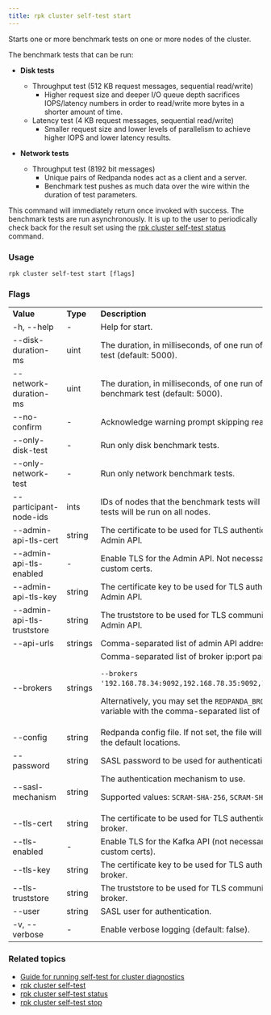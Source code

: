 ```yaml
---
title: rpk cluster self-test start
---
```


<head>
  <meta name="title" content="rpk cluster self-test start | Redpanda Docs" />
  <meta name="description" content="rpk cluster self-test start" />
</head>

Starts one or more benchmark tests on one or more nodes of the cluster. 

The benchmark tests that can be run:

- **Disk tests**
  - Throughput test (512 KB request messages, sequential read/write)
    - Higher request size and deeper I/O queue depth sacrifices IOPS/latency numbers in order to read/write more bytes in a shorter amount of time.
  - Latency test (4 KB request messages, sequential read/write)
    - Smaller request size and lower levels of parallelism to achieve higher IOPS and lower latency results.

- **Network tests**
  - Throughput test (8192 bit messages)
    * Unique pairs of Redpanda nodes act as a client and a server.
    * Benchmark test pushes as much data over the wire within the duration of test parameters.

This command will immediately return once invoked with success. The benchmark tests are run asynchronously. It is up to the user to periodically check back for the result set using the [rpk cluster self-test status](../../rpk-cluster/rpk-cluster-self-test-status) command.

### Usage

```
rpk cluster self-test start [flags]
```

### Flags

<table>
  <tbody>
    <tr>
      <td>
        <strong> Value</strong>
      </td>
      <td>
        <strong> Type</strong>
      </td>
      <td>
        <strong> Description</strong>
      </td>
    </tr>
    <tr>
      <td>-h, --help</td>
      <td>-</td>
      <td> Help for start.</td>
    </tr>
    <tr>
      <td>--disk-duration-ms</td>
      <td>uint</td>
      <td>The duration, in milliseconds, of one run of a disk benchmark test (default: 5000).</td>
    </tr>
    <tr>
      <td>--network-duration-ms</td>
      <td>uint</td>
      <td>The duration, in milliseconds, of one run of a network benchmark test (default: 5000).</td>
    </tr>
    <tr>
      <td>--no-confirm</td>
      <td>-</td>
      <td>Acknowledge warning prompt skipping read from stdin.</td>
    </tr>
    <tr>
      <td>--only-disk-test</td>
      <td>-</td>
      <td>Run only disk benchmark tests.</td>
    </tr>
    <tr>
      <td>--only-network-test</td>
      <td>-</td>
      <td>Run only network benchmark tests.</td>
    </tr>
    <tr>
      <td>--participant-node-ids</td>
      <td>ints</td>
      <td>IDs of nodes that the benchmark tests will run on. If not set, tests will be run on all nodes.</td>
    </tr>
    <tr>
      <td>--admin-api-tls-cert</td>
      <td>string</td>
      <td>The certificate to be used for TLS authentication with the Admin API.</td>
    </tr>
    <tr>
      <td>--admin-api-tls-enabled</td>
      <td>-</td>
      <td>Enable TLS for the Admin API. Not necessary if specifying custom certs.</td>
    </tr>
    <tr>
      <td>--admin-api-tls-key</td>
      <td>string</td>
      <td>The certificate key to be used for TLS authentication with the Admin API.</td>
    </tr>
    <tr>
      <td>--admin-api-tls-truststore</td>
      <td>string</td>
      <td>The truststore to be used for TLS communication with the Admin API.</td>
    </tr>
    <tr>
      <td>--api-urls</td>
      <td>strings</td>
      <td>Comma-separated list of admin API addresses (&lt;IP&gt;:&lt;port&gt;).</td>
    </tr>
    <tr>
      <td>--brokers</td>
      <td>strings</td>
      <td>Comma-separated list of broker ip:port pairs. For example:
          <p/><code>--brokers '192.168.78.34:9092,192.168.78.35:9092,192.179.23.54:9092'</code>. 
          <p/>Alternatively, you may set the <code>REDPANDA_BROKERS</code> environment variable with the comma-separated list of broker addresses.</td>
    </tr>
    <tr>
      <td>--config           
      </td>
      <td>string</td>
      <td>Redpanda config file. If not set, the file will be searched for in the default locations.</td>
    </tr>
    <tr>
      <td>--password         
      </td>
      <td>string</td>
      <td>SASL password to be used for authentication</td>
    </tr>
    <tr>
      <td>--sasl-mechanism   
      </td>
      <td>string</td>
      <td>The authentication mechanism to use.<p/>Supported values: <code>SCRAM-SHA-256</code>, <code>SCRAM-SHA-512</code></td>
    </tr>
    <tr>
      <td>--tls-cert</td>
      <td>string</td>
      <td>The certificate to be used for TLS authentication with the broker.</td>
    </tr>
    <tr>
      <td>--tls-enabled             </td>
      <td>-</td>
      <td>Enable TLS for the Kafka API (not necessary if specifying custom certs).</td>
    </tr>
    <tr>
      <td>--tls-key</td>
      <td>string</td>
      <td>The certificate key to be used for TLS authentication with the broker.</td>
    </tr> 
    <tr>
      <td>--tls-truststore</td>   
      <td>string</td>
      <td>The truststore to be used for TLS communication with the broker.</td>
    </tr> 
    <tr>
      <td>--user</td>
      <td>string</td>
      <td>SASL user for authentication.</td>
    </tr> 
    <tr>
      <td>-v, --verbose</td>
      <td>-</td>
      <td>Enable verbose logging (default: false).</td>
    </tr>   
  </tbody>
</table>

### Related topics

- [Guide for running self-test for cluster diagnostics](../../../../manage/cluster-maintenance/cluster-diagnostics#disk-and-network-self-test-benchmarks)
- [rpk cluster self-test](../../rpk-cluster/rpk-cluster-self-test)
- [rpk cluster self-test status](../../rpk-cluster/rpk-cluster-self-test-status)
- [rpk cluster self-test stop](../../rpk-cluster/rpk-cluster-self-test-stop)
